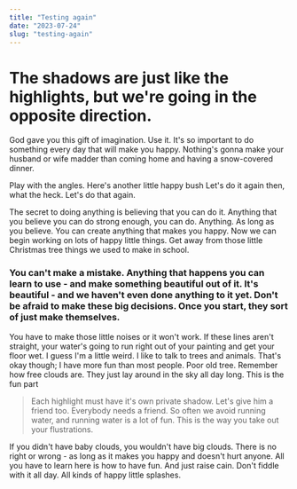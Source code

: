 ```yaml
---
title: "Testing again"
date: "2023-07-24"
slug: "testing-again"
---
```

# The shadows are just like the highlights, but we're going in the opposite direction.

God gave you this gift of imagination. Use it. It's so important to do something every day that will make you happy. Nothing's gonna make your husband or wife madder than coming home and having a snow-covered dinner.

Play with the angles. Here's another little happy bush Let's do it again then, what the heck. Let's do that again.

The secret to doing anything is believing that you can do it. Anything that you believe you can do strong enough, you can do. Anything. As long as you believe. You can create anything that makes you happy. Now we can begin working on lots of happy little things. Get away from those little Christmas tree things we used to make in school.

### You can't make a mistake. Anything that happens you can learn to use - and make something beautiful out of it. It's beautiful - and we haven't even done anything to it yet. Don't be afraid to make these big decisions. Once you start, they sort of just make themselves. 

You have to make those little noises or it won't work. If these lines aren't straight, your water's going to run right out of your painting and get your floor wet. I guess I'm a little weird. I like to talk to trees and animals. That's okay though; I have more fun than most people. Poor old tree. Remember how free clouds are. They just lay around in the sky all day long. This is the fun part

> Each highlight must have it's own private shadow. Let's give him a friend too. Everybody needs a friend. So often we avoid running water, and running water is a lot of fun. This is the way you take out your flustrations.

If you didn't have baby clouds, you wouldn't have big clouds. There is no right or wrong - as long as it makes you happy and doesn't hurt anyone. All you have to learn here is how to have fun. And just raise cain. Don't fiddle with it all day. All kinds of happy little splashes.

